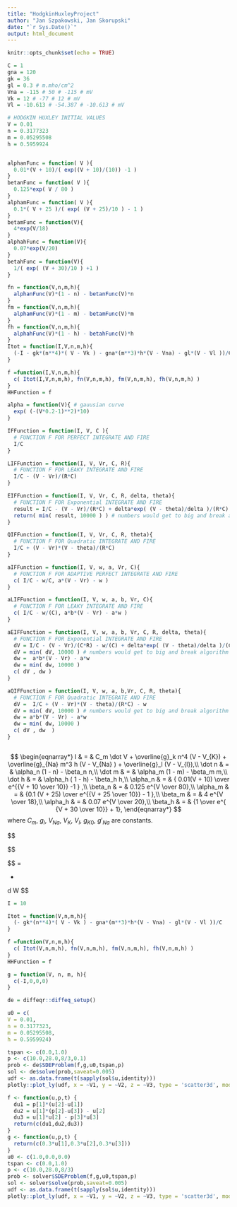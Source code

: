 ```yaml
---
title: "HodgkinHuxleyProject"
author: "Jan Szpakowski, Jan Skorupski"
date: "`r Sys.Date()`"
output: html_document
---
```


```r
knitr::opts_chunk$set(echo = TRUE)
```

```r
C = 1
gna = 120
gk = 36
gl = 0.3 # m.mho/cm^2
Vna = -115 # 50 # -115 # mV 
Vk = 12 # -77 # 12 # mV
Vl = -10.613 # -54.387 # -10.613 # mV 

# HODGKIN HUXLEY INITIAL VALUES
V = 0.01
n = 0.3177323
m = 0.05295508
h = 0.5959924


alphanFunc = function( V ){
  0.01*(V + 10)/( exp((V + 10)/(10)) -1 ) 
}
betanFunc = function( V ){
  0.125*exp( V / 80 )
}
alphamFunc = function( V ){
  0.1*( V + 25 )/( exp( (V + 25)/10 ) - 1 )
}
betamFunc = function(V){
  4*exp(V/18)
}
alphahFunc = function(V){
  0.07*exp(V/20)
}
betahFunc = function(V){
  1/( exp( (V + 30)/10 ) +1 ) 
}

fn = function(V,n,m,h){
  alphanFunc(V)*(1 - n) - betanFunc(V)*n
}
fm = function(V,n,m,h){
  alphamFunc(V)*(1 - m) - betamFunc(V)*m
}
fh = function(V,n,m,h){
  alphahFunc(V)*(1 - h) - betahFunc(V)*h
}
Itot = function(I,V,n,m,h){
  (-I - gk*(n**4)*( V - Vk ) - gna*(m**3)*h*(V - Vna) - gl*(V - Vl ))/C
}

f =function(I,V,n,m,h){
  c( Itot(I,V,n,m,h), fn(V,n,m,h), fm(V,n,m,h), fh(V,n,m,h) )
}
HHFunction = f

alpha = function(V){ # gauusian curve 
  exp( (-(V*0.2-1)**2)*10)
}

IFFunction = function(I, V, C ){
  # FUNCTION F FOR PERFECT INTEGRATE AND FIRE
  I/C
}

LIFFunction = function(I, V, Vr, C, R){
  # FUNCTION F FOR LEAKY INTEGRATE AND FIRE  
  I/C - (V - Vr)/(R*C)
}

EIFFunction = function(I, V, Vr, C, R, delta, theta){
  # FUNCTION F FOR Exponential INTEGRATE AND FIRE  
  result = I/C - (V - Vr)/(R*C) + delta*exp( (V - theta)/delta )/(R*C)
  return( min( result, 10000 ) ) # numbers would get to big and break algorithm
}

QIFFunction = function(I, V, Vr, C, R, theta){
  # FUNCTION F FOR Quadratic INTEGRATE AND FIRE  
  I/C + (V - Vr)*(V - theta)/(R*C)
}

aIFFunction = function(I, V, w, a, Vr, C){
  # FUNCTION F FOR ADAPTIVE PERFECT INTEGRATE AND FIRE  
  c( I/C - w/C, a*(V - Vr) - w )
}

aLIFFunction = function(I, V, w, a, b, Vr, C){
  # FUNCTION F FOR LEAKY INTEGRATE AND FIRE  
  c( I/C - w/(C), a*b*(V - Vr) - a*w )
}

aEIFFunction = function(I, V, w, a, b, Vr, C, R, delta, theta){
  # FUNCTION F FOR Exponential INTEGRATE AND FIRE  
  dV = I/C - (V - Vr)/(C*R) - w/(C) + delta*exp( (V - theta)/delta )/(C)
  dV = min( dV, 10000 ) # numbers would get to big and break algorithm
  dw =  a*b*(V - Vr) - a*w 
  dw = min( dw, 10000 )
  c( dV , dw )
}

aQIFFunction = function(I, V, w, a, b,Vr, C, R, theta){
  # FUNCTION F FOR Quadratic INTEGRATE AND FIRE  
  dV =  I/C + (V - Vr)*(V - theta)/(R*C) - w
  dV = min( dV, 10000 ) # numbers would get to big and break algorithm
  dw = a*b*(V - Vr) - a*w
  dw = min( dw, 10000 )
  c( dV , dw  )
}



```


$$
\begin{eqnarray*}
I & = & C_m \dot V + \overline{g}_k n^4 (V - V_{K}) + \overline{g}_{Na} m^3 h (V - V_{Na} )  + \overline{g}_l (V - V_{l}),\\
\dot n & = & \alpha_n (1 - n) - \beta_n n,\\
\dot m & = & \alpha_m (1 - m) - \beta_m m,\\
\dot h & = & \alpha_h ( 1 - h) - \beta_h h,\\
\alpha_n & = & { 0.01(V + 10) \over e^{{V + 10 \over 10}} -1 } ,\\
\beta_n & = & 0.125 e^{V \over 80},\\
 \alpha_m & = & {0.1 (V + 25) \over e^{{V + 25 \over 10}} - 1  },\\
 \beta_m & = & 4 e^{V \over 18},\\
 \alpha_h & = & 0.07 e^{V \over 20},\\
 \beta_h & = & {1 \over e^{ {V + 30 \over 10}} + 1},
\end{eqnarray*}
$$
where $C_m$, $g_l$, $V_{Na}$, $V_{K}$, $V_{l}$, $g_{K0}$, $g'_{Na}$ are constants.


$$
\begin{eqnarray*}
I & = & C_m \dot V + \overline{g}_k n^4 (V - V_{K}) + \overline{g}_{Na} m^3 h (V - V_{Na} )  + \overline{g}_l (V - V_{l}),\\
\dot n & = & \alpha_n (1 - n) - \beta_n n,\\
\dot m & = & \alpha_m (1 - m) - \beta_m m,\\
\dot h & = & \alpha_h ( 1 - h) - \beta_h h
\end{eqnarray*}

$$
$$

\begin{eqnarray*}
C_m \dot V & = I &  - \overline{g}_k n^4 (V - V_{K}) - \overline{g}_{Na} m^3 h (V - V_{Na} )  - \overline{g}_l (V - V_{l}),\\
\dot n & = & \alpha_n (1 - n) - \beta_n n,\\
\dot m & = & \alpha_m (1 - m) - \beta_m m,\\
\dot h & = & \alpha_h ( 1 - h) - \beta_h h
\end{eqnarray*}
$$


$$
\begin{bmatrix}
C_m \dot V \\
\dot n  \\
\dot m \\
\dot h 
\end{bmatrix}

=
\begin{bmatrix}
 - \overline{g}_k n^4 (V - V_{K}) - \overline{g}_{Na} m^3 h (V - V_{Na} )  - \overline{g}_l (V - V_{l}),\\
 \alpha_n (1 - n) - \beta_n n,\\
 \alpha_m (1 - m) - \beta_m m,\\
 \alpha_h ( 1 - h) - \beta_h h
\end{bmatrix}
+

\begin{bmatrix}
 I\\
 0\\
 0\\
 0
\end{bmatrix}
d W
$$



```r
I = 10

Itot = function(V,n,m,h){
  (- gk*(n**4)*( V - Vk ) - gna*(m**3)*h*(V - Vna) - gl*(V - Vl ))/C
}

f =function(V,n,m,h){
  c( Itot(V,n,m,h), fn(V,n,m,h), fm(V,n,m,h), fh(V,n,m,h) )
}
HHFunction = f

g = function(V, n, m, h){
  c(-I,0,0,0)
}


```


```r

de = diffeqr::diffeq_setup()

```

```r
u0 = c(
V = 0.01,
n = 0.3177323,
m = 0.05295508,
h = 0.5959924)

tspan <- c(0.0,1.0)
p <- c(10.0,28.0,8/3,0.1)
prob <- de$SDEProblem(f,g,u0,tspan,p)
sol <- de$solve(prob,saveat=0.005)
udf <- as.data.frame(t(sapply(sol$u,identity)))
plotly::plot_ly(udf, x = ~V1, y = ~V2, z = ~V3, type = 'scatter3d', mode = 'lines')

```

```r
f <- function(u,p,t) {
  du1 = p[1]*(u[2]-u[1])
  du2 = u[1]*(p[2]-u[3]) - u[2]
  du3 = u[1]*u[2] - p[3]*u[3]
  return(c(du1,du2,du3))
}
g <- function(u,p,t) {
  return(c(0.3*u[1],0.3*u[2],0.3*u[3]))
}
u0 <- c(1.0,0.0,0.0)
tspan <- c(0.0,1.0)
p <- c(10.0,28.0,8/3)
prob <- solver$SDEProblem(f,g,u0,tspan,p)
sol <- solver$solve(prob,saveat=0.005)
udf <- as.data.frame(t(sapply(sol$u,identity)))
plotly::plot_ly(udf, x = ~V1, y = ~V2, z = ~V3, type = 'scatter3d', mode = 'lines')

```


